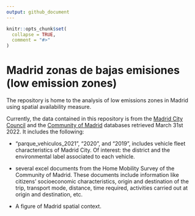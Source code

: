 ```yaml
---
output: github_document
---
```


<!-- README.md is generated from README.Rmd. Please edit that file -->

```r
knitr::opts_chunk$set(
  collapse = TRUE,
  comment = "#>"
)
```

# Madrid zonas de bajas emisiones (low emission zones)

The repository is home to the analysis of low emissions zones in Madrid using spatial availability measure.

Currently, the data contained in this repository is from the [Madrid City Council](https://datos.madrid.es/portal/site/egob/menuitem.c05c1f754a33a9fbe4b2e4b284f1a5a0/?vgnextoid=128b5dda42c84410VgnVCM2000000c205a0aRCRD&vgnextchannel=374512b9ace9f310VgnVCM100000171f5a0aRCRD&vgnextfmt=default) and the [Community of Madrid](https://datos.comunidad.madrid/catalogo/dataset/resultados-edm2018) databases retrieved March 31st 2022. It includes the following:

-  "parque_vehiculos_2021", "2020", and "2019",  includes vehicle fleet characteristics of Madrid City. Of interest: the district and the environmental label associated to each vehicle. 

- several excel documents from the Home Mobility Survey of the Community of Madrid. These documents include information like citizens' socioeconomic characteristics, origin and destination of the trip, transport mode, distance, time required, activities carried out at origin and destination, etc.

- A figure of Madrid spatial context.


<!-- badges: start -->
<!-- badges: end -->
